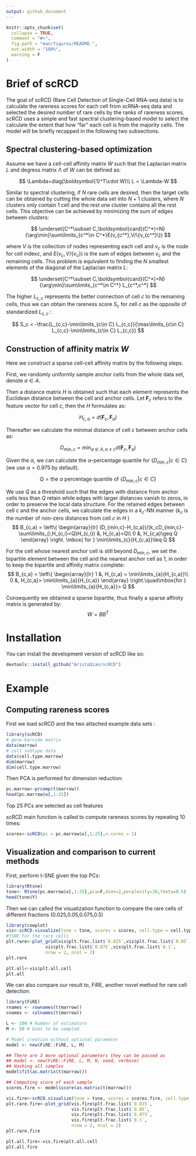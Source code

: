 ---
output: github_document
---

<!-- README.md is generated from README.Rmd. Please edit that file -->

```{r, include = FALSE}
knitr::opts_chunk$set(
  collapse = TRUE,
  comment = "#>",
  fig.path = "man/figures/README-",
  out.width = "100%",
  warning = F
)
```

# Brief of scRCD

<!-- badges: start -->

<!-- badges: end -->

The goal of scRCD (Rare Cell Detection of Single-Cell RNA-seq data) is to calculate the rareness scores for each cell from scRNA-seq data and selected the desired number of rare cells by the ranks of rareness scores. scRCD uses a simple and fast spectral clustering-based model to select the calculate the extent that how "far" each cell is from the majority cells. The model will be briefly recapped in the following two subsections.

## Spectral clustering-based optimization

Assume we have a cell-cell affinity matrix $W$ such that the Laplacian matrix $L$ and degress matrix $\Lambda$ of $W$ can be defined as:

$$
  \Lambda=diag(\boldsymbol{1}^T\cdot W)\\
  L = \Lambda-W
$$

Similar to spectral clustering, if $N$ rare cells are desired, then the target cells can be obtained by cutting the whole data set into $N+1$ clusters, where $N$ clusters only contain 1 cell and the rest one cluster contains all the rest cells. This objective can be achieved by minimizing the sum of edges between clusters:

$$
  \underset{C^*\subset C,\boldsymbol{card}(C^*)=N}{\arg\min}\sum\limits_{c^*\in C^*}E(v_{c^*},V/\{v_{c^*}\})
$$

where $V$ is the collection of nodes representing each cell and $v_{c}$ is the node for cell index$c$, and $E(v_{c},V/\{v_{c}\})$ is the sum of edges between $v_c$ and the remaining cells. This problem is equivalent to finding the $N$ smallest elements of the diagonal of the Laplacian matrix $L$:

$$
\underset{C^*\subset C,\boldsymbol{card}(C^*)=N}{\arg\min}\sum\limits_{c^*\in C^*} L_{c^*,c^*}
$$

The higher $L_{c,c}$ represents the better connection of cell $c$ to the remaining cells, thus we can obtain the rareness score $S_c$ for cell $c$ as the opposite of standardized $L_{c,c}$ :

$$
S_c = -\frac{L_{c,c}-\min\limits_{c\in C} L_{c,c}}{\max\limits_{c\in C} L_{c,c}-\min\limits_{c\in C} L_{c,c}}
$$

## Construction of affinity matrix $W$

Here we construct a sparse cell-cell affinity matrix by the following steps.

First, we randomly uniformly sample anchor cells from the whole data set, denote $a\in A$.

Then a distance matrix $H$ is obtained such that each element represents the Euclidean distance between the cell and anchor cells. Let $\boldsymbol{F}_c$ refers to the feature vector for cell $c$, then the $H$ formulates as:

$$
  H_{c,a} = d(\boldsymbol{F}_c,\boldsymbol{F}_a)
$$

Thereafter we calculate the minimal distance of cell $c$ between anchor cells as:

$$
  D_{min,c} = \min_{a\in A,a\neq c}d(\boldsymbol{F}_c,\boldsymbol{F}_a)
$$

Given the $\alpha$, we can calculate the $\alpha$-percentage quantile for $\{D_{min,c}|c\in C\}$ (we use $\alpha = 0.975$ by default).

$$
  Q = \mbox{the } \alpha \mbox{ percentage quantile of }\{D_{min,c}|c\in C\}
$$

We use $Q$ as a threshold such that the edges with distance from anchor cells less than $Q$ retain while edges with larger distances vanish to zeros, in order to preserve the local data structure. For the retained edges between cell $c$ and the anchor cells, we calculate the edges in a $k_c$-NN manner ($k_c$ is the number of non-zero distances from cell $c$ in $H$ )$$
  B_{c,a} = \left\{
             \begin{array}{lr}
             (D_{min,c}-H_{c,a})/(k_cD_{min,c}-\sum\limits_{i,H_{c,i}<Q}H_{c,i}) &,  H_{c,a}<Q\\
             0 &,  H_{c,a}\geq Q
             \end{array}
\right. \mbox{   for  } \min\limits_{c}{H_{c,a}}\leq Q
$$

For the cell whose nearest anchor cell is still beyond $D_{min,c}$, we set the bipartite element between the cell and the nearest anchor cell as 1, in order to keep the bipartite and affinity matrix complete:$$
  B_{c,a} = \left\{
             \begin{array}{lr}
             1 &,  H_{c,a} = \min\limits_{a}{H_{c,a}}\\
             0 &,  H_{c,a}> \min\limits_{a}{H_{c,a}}
             \end{array}
\right.\quad\mbox{for  } \min\limits_{a}{H_{c,a}}> Q
$$

Consequently we obtained a sparse bipartite, thus finally a sparse affinity matrix is generated by:$$
  W = BB^T
$$

# Installation

You can install the development version of scRCD like so:

``` r
devtools::install_github("AristoQian/scRCD")
```

# Example

## Computing rareness scores

First we load scRCD and the two attached example data sets :

```{r example}
library(scRCD)
# gene-barcode matrix
data(marrow)
# cell subtype data
data(cell.type.marrow)
dim(marrow)
dim(cell.type.marrow)
```

Then PCA is performed for dimension reduction:

```{r running}
pc.marrow<-prcomp(t(marrow))
head(pc.marrow$x[,1:25])
```

Top 25 PCs are selected as cell features

scRCD main function is called to compute rareness scores by repeating 10 times:

```{r scRCD, echo = FALSE}
scores<-scRCD(pc = pc.marrow$x[,1:25],n.cores = 1)
```

## Visualization and comparison to current methods

First, perform t-SNE given the top PCs:

```{r tsne}
library(Rtsne)
tsne<- Rtsne(pc.marrow$x[,1:25],pca=F,dims=2,perplexity=30,theta=0.5)
head(tsne$Y)
```

Then we can called the visualization function to compare the rare cells of different fractions (0.025,0.05,0.075,0.5)

```{r visualization}
library(cowplot)
vis<-scRCD.visualize(tsne = tsne, scores = scores, cell.type = cell.type.marrow, frac.list = c(0.025,0.05,0.075,0.1))
#tSNE for the rare cells
plt.rare<-plot_grid(vis$plt.frac.list$`0.025`,vis$plt.frac.list$`0.05`,
               vis$plt.frac.list$`0.075`,vis$plt.frac.list$`0.1`,
               nrow = 2, ncol = 2)
plt.rare
```

```{r}
plt.all<-vis$plt.all.cell
plt.all
```

We can also compare our result to, FiRE, another novel method for rare cell detection:

```{r FiRE}
library(FiRE)
rnames <- rownames(t(marrow))
cnames <- colnames(t(marrow))

L <- 100 # Number of estimators
M <- 50 # Dims to be sampled

# Model creation without optional parameter
model <- new(FiRE::FiRE, L, M)

## There are 3 more optional parameters they can be passed as
## model <- new(FiRE::FiRE, L, M, H, seed, verbose)
## Hashing all samples
model$fit(as.matrix(t(marrow)))

## Computing score of each sample
scores.fire <- model$score(as.matrix(t(marrow)))

vis.fire<-scRCD.visualize(tsne = tsne, scores = scores.fire, cell.type = cell.type.marrow, frac.list = c(0.025,0.05,0.075,0.1))
plt.rare.fire<-plot_grid(vis.fire$plt.frac.list$`0.025`,
                         vis.fire$plt.frac.list$`0.05`,
                         vis.fire$plt.frac.list$`0.075`,
                         vis.fire$plt.frac.list$`0.1`,
                         nrow = 2, ncol = 2)
plt.rare.fire
```

```{r}
plt.all.fire<-vis.fire$plt.all.cell
plt.all.fire
```
